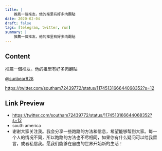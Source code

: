 ```yaml
---
title: |
    推薦一個推友。他的推里有好多肉翻貼
date: 2020-02-04
draft: false
tags: [telegram, twitter, run]
summary: |
    推薦一個推友。他的推里有好多肉翻貼
---
```


## Content

推薦一個推友。他的推里有好多肉翻貼

[@sunbear828](https://t.me/sunbear828)

https://twitter.com/southam72439772/status/1174513166644068352?s=12

## Link Preview

- https://twitter.com/southam72439772/status/1174513166644068352?s=12
- south america
- 谢谢大家关注我。我会分享一些跑路的方法和信息，希望能够帮到大家。每一个人的情况不同，所以跑路的方法也不尽相同，如果你有什么疑问可以给我留言，或者私信我。愿我们能够在自由的世界开始新的生活！
